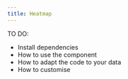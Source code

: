 ```yaml
---
title: Heatmap
---
```


TO DO:
- Install dependencies
- How to use the component
- How to adapt the code to your data
- How to customise